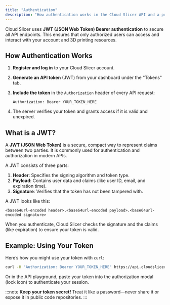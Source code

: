 ```yaml
---
title: "Authentication"
description: "How authentication works in the Cloud Slicer API and a primer on JWTs."
---
```


Cloud Slicer uses **JWT (JSON Web Token) Bearer authentication** to secure all API endpoints. This ensures that only authorized users can access and interact with your account and 3D printing resources.

## How Authentication Works

1. **Register and log in** to your Cloud Slicer account.
2. **Generate an API token** (JWT) from your dashboard under the "Tokens" tab.
3. **Include the token** in the `Authorization` header of every API request:

   ```http
   Authorization: Bearer YOUR_TOKEN_HERE
   ```

4. The server verifies your token and grants access if it is valid and unexpired.

## What is a JWT?

A **JWT (JSON Web Token)** is a secure, compact way to represent claims between two parties. It is commonly used for authentication and authorization in modern APIs.

A JWT consists of three parts:

1. **Header**: Specifies the signing algorithm and token type.
2. **Payload**: Contains user data and claims (like user ID, email, and expiration time).
3. **Signature**: Verifies that the token has not been tampered with.

A JWT looks like this:

```
<base64url-encoded header>.<base64url-encoded payload>.<base64url-encoded signature>
```

When you authenticate, Cloud Slicer checks the signature and the claims (like expiration) to ensure your token is valid.

## Example: Using Your Token

Here’s how you might use your token with `curl`:

```bash
curl -H "Authorization: Bearer YOUR_TOKEN_HERE" https://api.cloudslicer3d.com/v1/user
```

Or in the API playground, paste your token into the authorization modal (lock icon) to authenticate your session.

:::note
**Keep your token secret!** Treat it like a password—never share it or expose it in public code repositories.
:::
